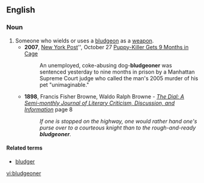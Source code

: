 ==English==

===Noun===
{{en-noun}}

# Someone who wields or uses a [[bludgeon]] as a [[weapon]].
#*'''2007''', [[w:New York Post|New York Post]]'', October 27 [http://www.nypost.com/seven/10272007/news/regionalnews/puppy_killer_gets_9_months_in_.htm Puppy-Killer Gets 9 Months in Cage]
#*: An unemployed, coke-abusing dog-'''bludgeoner''' was sentenced yesterday to nine months in prison by a Manhattan Supreme Court judge who called the man's 2005 murder of his pet "unimaginable."
#*'''1898''', Francis Fisher Browne, Waldo Ralph Browne - ''[http://books.google.com/books?id=Pr8JAAAAMAAJ&q=bludgeoner&dq=bludgeoner&lr=&pgis=1 The Dial: A Semi-monthly Journal of Literary Criticism, Discussion, and Information]'' page 8
#*:''If one is stopped on the highway, one would rather hand one's purse over to a courteous knight than to the rough-and-ready '''bludgeoner'''.'' 

====Related terms====
*[[bludger]]

[[vi:bludgeoner]]